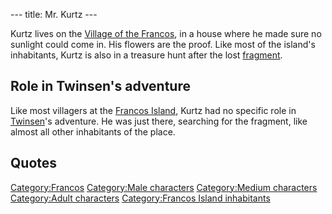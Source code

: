 ---
title: Mr. Kurtz
---

{{Character|
Name=Kurtz|
Image=KnartaAnim.gif|
Race=[[Franco]]|
Gender=Male|
Size=Medium|
Age=Adult}}

Kurtz lives on the [[Village of the Francos]], in a house where he made sure no sunlight could come in. His flowers are the proof.
Like most of the island's inhabitants, Kurtz is also in a treasure hunt after the lost [[Francos fragment|fragment]].

==Role in Twinsen's adventure==
Like most villagers at the [[Francos Island]], Kurtz had no specific role in [[Twinsen]]'s adventure. He was just there, searching for the fragment, like almost all other inhabitants of the place.

==Quotes==
{{Quote|
Quote=Taking the size of the island, its geological structure and wind direction into account. I have concocted a potion which should allow me to precisely determine the location of the fragment! Unfortunately...I uh, lost the vial.|
Character=Kurtz}}
{{Quote|
Quote=Mr. Kurtz - Retired Colonel - Specializing in non-scientific sciences|
Character=Sign outside Kurtz's house}}

[[Category:Francos]]
[[Category:Male characters]]
[[Category:Medium characters]]
[[Category:Adult characters]]
[[Category:Francos Island inhabitants]]